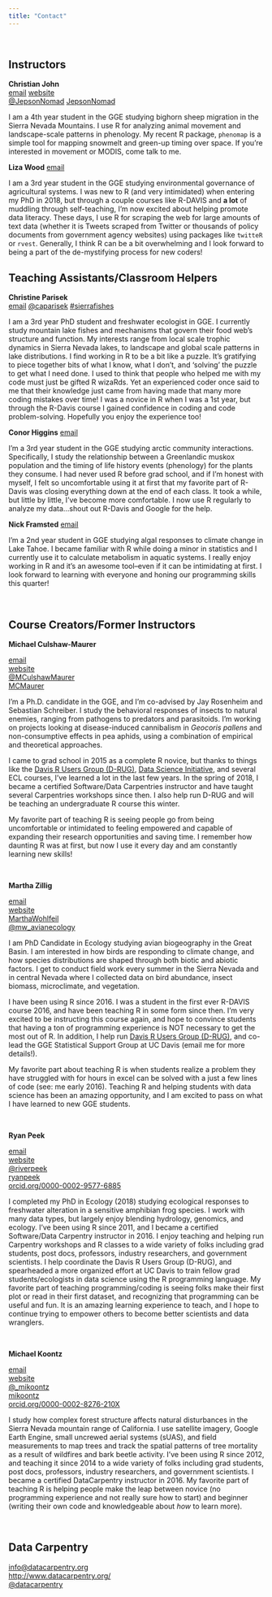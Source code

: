 ```yaml
---
title: "Contact"
---
```


<br>

## Instructors

**Christian John**  
<i class="fa fa-envelope-square" aria-hidden="true"></i> [email](mailto:cjohn@ucdavis.edu) 
[<i class="fa fa-globe" aria-hidden="true"></i> website](https://jepsonnomad.github.io/)  
[<i class="fa fa-twitter-square" aria-hidden="true"></i> \@JepsonNomad](https://twitter.com/JepsonNomad)
[<i class="fa fa-github-square" aria-hidden="true"></i> JepsonNomad](https://github.com/JepsonNomad)  

I am a 4th year student in the GGE studying bighorn sheep migration in the Sierra Nevada Mountains. I use R for analyzing animal movement and landscape-scale patterns in phenology. My recent R package, `phenomap` is a simple tool for mapping snowmelt and green-up timing over space. If you're interested in movement or MODIS, come talk to me.

**Liza Wood**
<i class="fa fa-envelope-square" aria-hidden="true"></i> [email](mailto:belwood@ucdavis.edu) 

I am a 3rd year student in the GGE studying environmental governance of agricultural systems. I was new to R (and very intimidated) when entering my PhD in 2018, but through a couple courses like R-DAVIS and **a lot** of muddling through self-teaching, I'm now excited about helping promote data literacy. These days, I use R for scraping the web for large amounts of text data (whether it is Tweets scraped from Twitter or thousands of policy documents from government agency websites) using packages like `twitteR` or `rvest`. Generally, I think R can be a bit overwhelming and I look forward to being a part of the de-mystifying process for new coders!

## Teaching Assistants/Classroom Helpers

**Christine Parisek**  
<i class="fa fa-envelope-square" aria-hidden="true"></i> [email](mailto:caparisek@ucdavis.edu) 
[<i class="fa fa-twitter-square" aria-hidden="true"></i> \@caparisek](https://twitter.com/caparisek)
[#sierrafishes](https://twitter.com/search?q=%23sierrafishes&src=typed_query&f=live)

I am a 3rd year PhD student and freshwater ecologist in GGE. I currently study mountain lake fishes and mechanisms that govern their food web's structure and function. My interests range from local scale trophic dynamics in Sierra Nevada lakes, to landscape and global scale patterns in lake distributions. I find working in R to be a bit like a puzzle. It's gratifying to piece together bits of what I know, what I don’t, and ‘solving’ the puzzle to get what I need done. I used to think that people who helped me with my code must just be gifted R wizaRds. Yet an experienced coder once said to me that their knowledge just came from having made that many more coding mistakes over time! I was a novice in R when I was a 1st year, but through the R-Davis course I gained confidence in coding and code problem-solving. Hopefully you enjoy the experience too!

**Conor Higgins**
<i class="fa fa-envelope-square" aria-hidden="true"></i> [email](mailto:rchiggins@ucdavis.edu) 

I’m a 3rd year student in the GGE studying arctic community interactions.  Specifically, I study the relationship between a Greenlandic muskox population and the timing of life history events (phenology) for the plants they consume. I had never used R before grad school, and if I'm honest with myself, I felt so uncomfortable using it at first that my favorite part of R-Davis was closing everything down at the end of each class.  It took a while, but little by little, I've become more comfortable.  I now use R regularly to analyze my data...shout out R-Davis and Google for the help.

**Nick Framsted**
<i class="fa fa-envelope-square" aria-hidden="true"></i> [email](mailto:ntframsted@ucdavis.edu)

I'm a 2nd year student in GGE studying algal responses to climate change in Lake Tahoe. I became familiar with R while doing a minor in statistics and I currently use it to calculate metabolism in aquatic systems. I really enjoy working in R and it's an awesome tool--even if it can be intimidating at first. I look forward to learning with everyone and honing our programming skills this quarter!

<br>

## Course Creators/Former Instructors

**Michael Culshaw-Maurer** 

<i class="fa fa-envelope-square" aria-hidden="true"></i> [email](mailto:mjculshawmaurer@ucdavis.edu)  
[<i class="fa fa-globe" aria-hidden="true"></i> website](https://mcmaurer.github.io/)  
[<i class="fa fa-twitter-square" aria-hidden="true"></i> \@MCulshawMaurer](https://twitter.com/MCulshawMaurer)  
[<i class="fa fa-github-square" aria-hidden="true"></i> MCMaurer](https://github.com/mcmaurer)  

I'm a Ph.D. candidate in the GGE, and I'm co-advised by Jay Rosenheim and Sebastian Schreiber. I study the behavioral responses of insects to natural enemies, ranging from pathogens to predators and parasitoids. I'm working on projects looking at disease-induced cannibalism in *Geocoris pallens* and non-consumptive effects in pea aphids, using a combination of empirical and theoretical approaches.

I came to grad school in 2015 as a complete R novice, but thanks to things like the [Davis R Users Group (D-RUG)](https://d-rug.github.io/), [Data Science Initiative](dsi.ucdavis.edu), and several ECL courses, I've learned a lot in the last few years. In the spring of 2018, I became a certified Software/Data Carpentries instructor and have taught several Carpentries workshops since then. I also help run D-RUG and will be teaching an undergraduate R course this winter.

My favorite part of teaching R is seeing people go from being uncomfortable or intimidated to feeling empowered and capable of expanding their research opportunities and saving time. I remember how daunting R was at first, but now I use it every day and am constantly learning new skills!

<br>

**Martha Zillig** 

<i class="fa fa-envelope-square" aria-hidden="true"></i> [email](mailto:mwohlfeil@ucdavis.edu)  
[<i class="fa fa-globe" aria-hidden="true"></i> website](https://marthawohlfeil.github.io/)  
[<i class="fa fa-github-square" aria-hidden="true"></i> MarthaWohlfeil](https://github.com/MarthaWohlfeil)  
[<i class="fa fa-twitter-square" aria-hidden="true"></i> \@mw_avianecology](https://twitter.com/mw_avianecology)

I am PhD Candidate in Ecology studying avian biogeography in the Great Basin. I am interested in how birds are responding to climate change, and how species distributions are shaped through both biotic and abiotic factors. I get to conduct field work every summer in the Sierra Nevada and in central Nevada where I collected data on bird abundance, insect biomass, microclimate, and vegetation. 

I have been using R since 2016. I was a student in the first ever R-DAVIS course 2016, and have been teaching R in some form since then. I'm very excited to be instructing this course again, and hope to convince students that having a ton of programming experience is NOT necessary to get the most out of R. In addition, I help run [Davis R Users Group (D-RUG)](http://d-rug.github.io/), and co-lead the GGE Statistical Support Group at UC Davis (email me for more details!).

My favorite part about teaching R is when students realize a problem they have struggled with for hours in excel can be solved with a just a few lines of code (see: me early 2016). Teaching R and helping students with data science has been an amazing opportunity, and I am excited to pass on what I have learned to new GGE students. 

<br>

**Ryan Peek** 

<i class="fa fa-envelope-square" aria-hidden="true"></i> [email](mailto:rapeek@ucdavis.edu)  
[<i class="fa fa-globe" aria-hidden="true"></i> website](https://ryanpeek.github.io/)  
[<i class="fa fa-twitter-square" aria-hidden="true"></i> \@riverpeek](https://twitter.com/riverpeek)  
[<i class="fa fa-github-square" aria-hidden="true"></i> ryanpeek](https://github.com/ryanpeek)  
[<i class="ai ai-orcid-square"></i> orcid.org/0000-0002-9577-6885](https://orcid.org/0000-0002-9577-6885)   

I completed my PhD in Ecology (2018) studying ecological responses to freshwater alteration in a sensitive amphibian frog species. I work with many data types, but largely enjoy blending hydrology, genomics, and ecology. I’ve been using R since 2011, and I became a certified Software/Data Carpentry instructor in 2016. I enjoy teaching and helping run Carpentry workshops and R classes to a wide variety of folks including grad students, post docs, professors, industry researchers, and government scientists. I help coordinate the Davis R Users Group (D-RUG), and spearheaded a more organized effort at UC Davis to train fellow grad students/ecologists in data science using the R programming language. My favorite part of teaching programming/coding is seeing folks make their first plot or read in their first dataset, and recognizing that programming can be useful and fun. It is an amazing learning experience to teach, and I hope to continue trying to empower others to become better scientists and data wranglers.

<br>

**Michael Koontz** 

<i class="fa fa-envelope-square" aria-hidden="true"></i> [email](mailto:mikoontz@gmail.com)  
[<i class="fa fa-globe" aria-hidden="true"></i> website](https://michaeljkoontz.weebly.com/)  
[<i class="fa fa-twitter-square" aria-hidden="true"></i> \@_mikoontz](https://twitter.com/_mikoontz)  
[<i class="fa fa-github-square" aria-hidden="true"></i> mikoontz](https://github.com/mikoontz)  
[<i class="ai ai-orcid-square"></i> orcid.org/0000-0002-8276-210X](https://orcid.org/0000-0002-8276-210X)  

I study how complex forest structure affects natural disturbances in the Sierra Nevada mountain range of California. I use satellite imagery, Google Earth Engine, small uncrewed aerial systems (sUAS), and field measurements to map trees and track the spatial patterns of tree mortality as a result of wildfires and bark beetle activity.
I've been using R since 2012, and teaching it since 2014 to a wide variety of folks including grad students, post docs, professors, industry researchers, and government scientists. I became a certified DataCarpentry instructor in 2016.
My favorite part of teaching R is helping people make the leap between novice (no programming experience and not really sure how to start) and beginner (writing their own code and knowledgeable about *how* to learn more). 

<br>


## Data Carpentry  

<i class="fa fa-envelope-square" aria-hidden="true"></i> [info@datacarpentry.org](mailto:info@datacarpentry.org)  
[<i class="fa fa-globe" aria-hidden="true"></i> http://www.datacarpentry.org/](http://www.datacarpentry.org/)  
[<i class="fa fa-twitter-square" aria-hidden="true"></i> \@datacarpentry](https://twitter.com/datacarpentry)  
